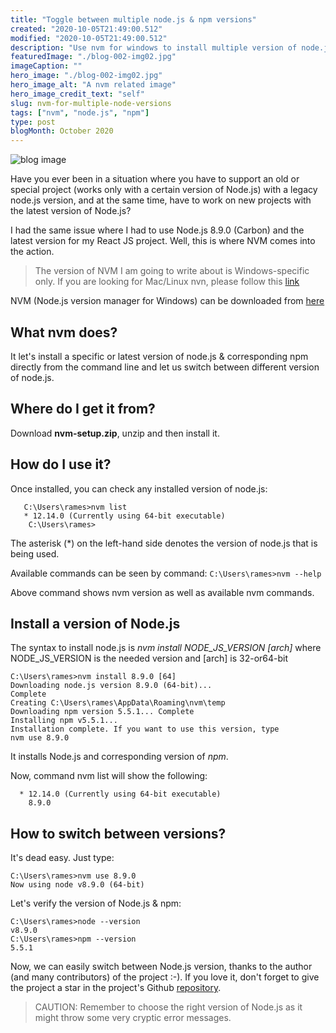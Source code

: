 ```yaml
---
title: "Toggle between multiple node.js & npm versions"
created: "2020-10-05T21:49:00.512"
modified: "2020-10-05T21:49:00.512"
description: "Use nvm for windows to install multiple version of node.js & npm and easily toggle between them"
featuredImage: "./blog-002-img02.jpg"
imageCaption: ""
hero_image: "./blog-002-img02.jpg"
hero_image_alt: "A nvm related image"
hero_image_credit_text: "self"
slug: nvm-for-multiple-node-versions
tags: ["nvm", "node.js", "npm"]
type: post
blogMonth: October 2020
---
```


![blog image](./blog-002-img02.jpg "own image")

Have you ever been in a situation where you have to support an old or special project (works only with a certain version of Node.js) with a legacy node.js version, and at the same time, have to work on new projects with the latest version of Node.js?

I had the same issue where I had to use Node.js 8.9.0 (Carbon) and the latest version for my React JS project. Well, this is where NVM comes into the action.

> The version of NVM I am going to write about is Windows-specific only. If you are looking for Mac/Linux nvn, please follow this [link](https://github.com/nvm-sh/nvm)

NVM (Node.js version manager for Windows) can be downloaded from [here](https://github.com/coreybutler/nvm-windows/releases)

## What nvm does?

It let's install a specific or latest version of node.js & corresponding npm directly from the command line and let us switch between different version of node.js.

## Where do I get it from?

Download **nvm-setup.zip**, unzip and then install it.

## How do I use it?

Once installed, you can check any installed version of node.js:

```
   C:\Users\rames>nvm list
   * 12.14.0 (Currently using 64-bit executable)
    C:\Users\rames>

```

The asterisk (\*) on the left-hand side denotes the version of node.js that is being used.

Available commands can be seen by command:
`C:\Users\rames>nvm --help`

Above command shows nvm version as well as available nvm commands.

## Install a version of Node.js

The syntax to install node.js is _nvm install NODE_JS_VERSION [arch]_ where NODE_JS_VERSION is the needed version and [arch] is 32-or64-bit

```
C:\Users\rames>nvm install 8.9.0 [64]
Downloading node.js version 8.9.0 (64-bit)...
Complete
Creating C:\Users\rames\AppData\Roaming\nvm\temp
Downloading npm version 5.5.1... Complete
Installing npm v5.5.1...
Installation complete. If you want to use this version, type
nvm use 8.9.0
```

It installs Node.js and corresponding version of _npm_.

Now, command nvm list will show the following:

```
  * 12.14.0 (Currently using 64-bit executable)
    8.9.0
```

## How to switch between versions?

It's dead easy. Just type:

```
C:\Users\rames>nvm use 8.9.0
Now using node v8.9.0 (64-bit)
```

Let's verify the version of Node.js & npm:

```
C:\Users\rames>node --version
v8.9.0
C:\Users\rames>npm --version
5.5.1
```

Now, we can easily switch between Node.js version, thanks to the author (and many contributors) of the project :-).
If you love it, don't forget to give the project a star in the project's Github [repository](https://github.com/coreybutler/nvm-windows).

> CAUTION: Remember to choose the right version of Node.js as it might throw some very cryptic error messages.
